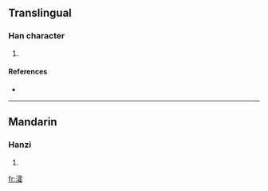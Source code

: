 ==Translingual==

===Han character===
{{Han char|rn=85|rad=水|as=16|sn=19|four=3111<sub>4</sub>|canj=水一月土 (EMBG)}}

# {{defn|Han|sort=水16}}

====References====
* {{Han ref|kx=0659.340|dkj=18638|dj=1069.160|hdz=31783.050|uh=7016|ud=28694|bh=F25F|bd=62047}}

----

==Mandarin==

===Hanzi===
{{cmn-hanzi|pin=[[huò]] ([[huo4]])|wg=huo<sup>4</sup>}}

# {{defn|Mandarin}}

[[fr:瀖]]